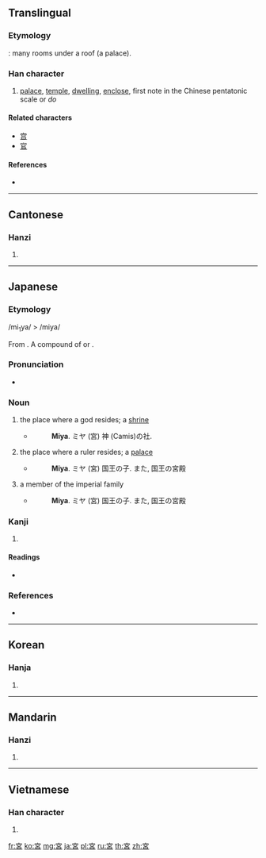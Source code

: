 {{also|宫|官}}
==Translingual==
{{Hani-forms|[[宫]]|宮}}

===Etymology===
{{Han compound|宀|呂|ls=ic}}: many rooms under a roof (a palace).

===Han character===
{{Han char|rn=40|rad=宀|as=07|sn=10|four=3060<sub>6</sub>|canj=十口竹口 (JRHR)|ids=⿱[[宀]][[呂]]}}

# [[palace]], [[temple]], [[dwelling]], [[enclose]], first note in the Chinese pentatonic scale or ''do''

====Related characters====
{{rfc-header|Related characters|lang=mul}}
* [[宫]]
* [[官]]

====References====
* {{Han ref|kx=0285.160|dkj=07156|dj=0564.160|hdz=20936.041|uh=5BAE|ud=23470|bh=AE63|bd=44643}}

----

==Cantonese==

===Hanzi===
{{yue-hanzi|jyut=|y=gung1|sim=宫}}

# {{defn|lang=yue|sort=宀07}}

----

==Japanese==

===Etymology===
<span class="IPA">/mi<sub>1</sub>ya/ > /miya/</span>

From {{etyl|ojp|ja|sort=みや}}.  A compound of {{l|ja|神}} or {{compound|lang=ja|sort=みや|御|tr1=mi|t1=spiritual honorific|屋|tr2=ya|t2=house}}.

===Pronunciation===
* {{IPA|[mija]|lang=ja}}

===Noun===
{{ja-noun|k|hira=みや|rom=miya}}

# the place where a god resides; a [[shrine]]
#* {{RQ:Nippo Jisho|413}}
#*: '''Miya'''. ミヤ (宮) 神 (Camis)の社.
# the place where a ruler resides; a [[palace]]
#* {{RQ:Nippo Jisho|413}}
#*: '''Miya'''. ミヤ (宮) 国王の子. また, 国王の宮殿
# a member of the imperial family
#* {{RQ:Nippo Jisho|413}}
#*: '''Miya'''. ミヤ (宮) 国王の子. また, 国王の宮殿

===Kanji===
{{ja-kanji|grade=3|rs=宀07}}

# {{defn|lang=ja|sort=宀07}}

====Readings====
* {{ja-readings|on=[[きゅう]] (kyū), [[ぐう]] (gū)|kun=[[みや]] (miya), [[いえ]] (ie)}}

===References===
* {{R:Nippo Jisho}}

----

==Korean==

===Hanja===
{{ko-hanja|hangeul=궁|rv=gung|mr=kung}}

# {{defn|lang=ko|sort=宀07}}

----

==Mandarin==

===Hanzi===
{{cmn-hanzi|sim=宫|pin=[[gōng]] ([[gong1]])|wg=kung<sup>1</sup>}}

# {{defn|lang=cmn|sort=宀07}}

----

==Vietnamese==

===Han character===
{{vi-hantu|[[cung]]|rs=宀07}}

# {{defn|lang=vi|sort=宀07}}

[[fr:宮]]
[[ko:宮]]
[[mg:宮]]
[[ja:宮]]
[[pl:宮]]
[[ru:宮]]
[[th:宮]]
[[zh:宮]]